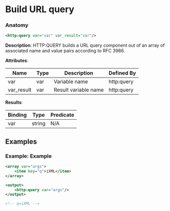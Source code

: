 # Build URL query

### Anatomy

```xml
<http:query var="var" var_result="var"/>
```

 **Description**:
 HTTP:QUERY builds a URL query component out of an array of associated name and value pairs according to RFC 3986.

**Attributes**:

| Name | Type | Description | Defined By |
| ---- | ---- | ----------- | ---------- |
| var | var | Variable name | http:query |
| var_result | var | Result variable name | http:query |


**Results**:

| Binding | Type | Predicate |
| ------- | ---- | --------- |
| var | string | N/A |


## Examples

### Example: Example

```xml
<array var="args">
	<item key="q">iXML</item>
</array>

<output>
	<http:query var="args"/>
</output>

<!-- q=iXML -->
```

